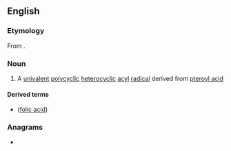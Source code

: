 ==English==

===Etymology===
From {{suffix|pteridine|oyl|alt1=pter(idine)|lang=en}}.

===Noun===
{{en-noun}}

# {{label|en|organic chemistry}} A [[univalent]] [[polycyclic]] [[heterocyclic]] [[acyl]] [[radical]] derived from [[pteroyl acid]]

====Derived terms====
* {{l|en|pteroyl glutamic acid}} ([[folic acid]])

===Anagrams===
* {{l|en|protyle}}